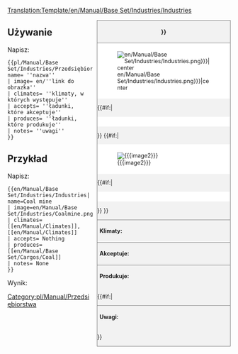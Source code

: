 <noinclude>[[Translation:Template/en/Manual/Base Set/Industries/Industries]]</noinclude><!--
This is a Template for Industries. '''DO NOT EDIT THIS PAGE''', edit the specific article instead.
--><noinclude></noinclude><!--
-->
<div style="float:right; width:300px; font-size:90%; border:1px solid gray; background-color:#f2f2f2; margin-left:10px; margin-bottom:10px">
<div style="text-align:center; border-bottom:1px solid gray; padding:5px"><strong>{{{name|{{PAGENAME}}}}}</strong></div>
<div style="background-color:white; padding:5px">[[File:{{{image|en/Manual/Base Set/Industries/Industries.png}}}|center]]</div>
{{#if:{{{caption|}}}|<div style="text-align:center; background-color:white; padding:5px">{{{caption}}}</div>}}
{{#if:{{{image2|}}}|<div style="background-color:white; padding:5px">[[File:{{{image2}}}|center]]</div>
{{#if:{{{caption2|}}}|<div style="text-align:center; background-color:white; padding:5px">{{{caption2}}}</div>}}
}}<div style="border-top:1px solid gray; padding:5px"><strong>Klimaty:</strong> {{{climates}}}</div>
<div style="border-top:1px solid gray; padding:5px"><strong>Akceptuje:</strong> {{{accepts}}}</div>
<div style="border-top:1px solid gray; padding:5px"><strong>Produkuje:</strong> {{{produces}}}</div>
{{#if:{{{notes|}}}|<div style="border-top:1px solid gray; padding:5px"><strong>Uwagi:</strong> {{{notes|None}}}</div>}}
</div><noinclude>

{{en/-}}
==Używanie==
Napisz:
<pre>{{pl/Manual/Base Set/Industries/Przedsiębiorstwa| name= ''nazwa''
| image= en/''link do obrazka''
| climates= ''klimaty, w których występuje''
| accepts= ''ładunki, które akceptuje''
| produces= ''ładunki, które produkuje''
| notes= ''uwagi''
}}</pre>

==Przykład==
Napisz:
<pre>{{en/Manual/Base Set/Industries/Industries| name=Coal mine
| image=en/Manual/Base Set/Industries/Coalmine.png
| climates=[[en/Manual/Climates]], [[en/Manual/Climates]]
| accepts= Nothing
| produces= [[en/Manual/Base Set/Cargos/Coal]]
| notes= None
}}</pre>
Wynik:
{{en/Manual/Base Set/Industries/Industries| name=Coal mine
| image=en/Manual/Base Set/Industries/Coalmine.png
| climates=[[en/Manual/Climates]], [[en/Manual/Climates]]
| accepts= Nothing
| produces= [[en/Manual/Base Set/Cargos/Coal]]
| notes= None
}}
</noinclude><includeonly>
[[Category:pl/Manual/Przedsiębiorstwa]]</includeonly>